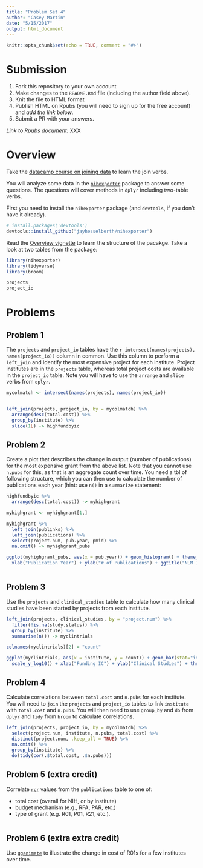 ```yaml
---
title: "Problem Set 4"
author: "Casey Martin"
date: "5/15/2017"
output: html_document
---
```


```r
knitr::opts_chunk$set(echo = TRUE, comment = "#>")
```

# Submission

1. Fork this repository to your own account
1. Make changes to the `README.Rmd` file (including the author field above).
1. Knit the file to HTML format
1. Publish HTML on Rpubs (you will need to sign up for the free account) and *add the link below*.
1. Submit a PR with your answers.

*Link to Rpubs document:* XXX

# Overview

Take the [datacamp course on joining data](https://www.datacamp.com/courses/joining-data-in-r-with-dplyr) to learn the join verbs.

You will analyze some data in the [`nihexporter`](https://github.com/jayhesselberth/nihexporter) package to answer some questions. The questions will cover methods in `dplyr` including two-table verbs.

First you need to install the `nihexporter` package (and `devtools`, if you don't have it already).

```r
# install.packages('devtools')
devtools::install_github("jayhesselberth/nihexporter")
```

Read the [Overview vignette](http://jayhesselberth.github.io/nihexporter/articles/nihexporter.html) to learn the structure of the pacakge. Take a look at two tables from the package:

```r
library(nihexporter)
library(tidyverse)
library(broom)

projects
project_io
```

# Problems

## Problem 1

The `projects` and `project_io` tables have the `r intersect(names(projects), names(project_io))` column in common. Use this column to perform a `left_join` and identify the most expensive project for each institute. Project institutes are in the `projects` table, whereas total project costs are available in the `project_io` table. Note you will have to use the `arrange` and `slice` verbs from `dplyr`.

```r
mycolmatch <- intersect(names(projects), names(project_io))


left_join(projects, project_io, by = mycolmatch) %>%
  arrange(desc(total.cost)) %>%
  group_by(institute) %>%
  slice(1L) -> highfundbyic
```

## Problem 2

Create a plot that describes the change in output (number of publications) for the most expensive grant from the above list. Note that you cannot use `n.pubs` for this, as that is an aggregate count over time. You need a tbl of following structure, which you can then use to calculate the number of publications each year (hint: use `n()` in a `summarize` statement:

```r

highfundbyic %>%
  arrange(desc(total.cost)) -> myhighgrant

myhighgrant <- myhighgrant[1,]

myhighgrant %>%
  left_join(publinks) %>%
  left_join(publications) %>%
  select(project.num, pub.year, pmid) %>%
  na.omit() -> myhighgrant_pubs

ggplot(myhighgrant_pubs, aes(x = pub.year)) + geom_histogram() + theme_bw() + 
  xlab("Publication Year") + ylab("# of Publications") + ggtitle("NLM Intramural Program")
```

```r
```

## Problem 3

Use the `projects` and `clinical_studies` table to calculate how many clinical studies have been started by projects from each institute.

```r
left_join(projects, clinical_studies, by = "project.num") %>%
  filter(!is.na(study.status)) %>%
  group_by(institute) %>%
  summarise(n()) -> myclintrials

colnames(myclintrials)[2] = "count"

ggplot(myclintrials, aes(x = institute, y = count)) + geom_bar(stat="identity") +
  scale_y_log10() + xlab("Funding IC") + ylab("Clinical Studies") + theme_bw()
```

## Problem 4

Calculate correlations between `total.cost` and `n.pubs` for each institute. You will need to `join` the `projects` and `project_io` tables to link `institute` with `total.cost` and `n.pubs`. You will then need to use `group_by` and `do` from `dplyr` and `tidy` from `broom` to calculate correlations.

```r
left_join(projects, project_io, by = mycolmatch) %>%
  select(project.num, institute, n.pubs, total.cost) %>%
  distinct(project.num, .keep_all = TRUE) %>%
  na.omit() %>%
  group_by(institute) %>%
  do(tidy(cor(.$total.cost, .$n.pubs)))

```

## Problem 5 (extra credit)

Correlate [`rcr`](https://icite.od.nih.gov/) values from the `publications` table to one of:

- total cost (overall for NIH, or by institute)
- budget mechanism (e.g., RFA, PAR, etc.)
- type of grant (e.g. R01, P01, R21, etc.). 

```r
```

## Problem 6 (extra extra credit)

Use [`gganimate`](https://github.com/dgrtwo/gganimate) to illustrate the change in cost of R01s for a few institutes over time.

```r
```
